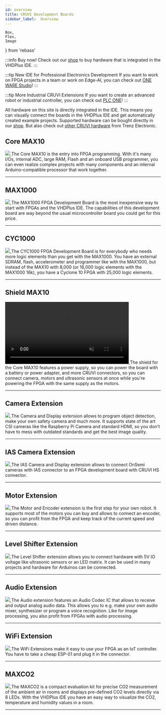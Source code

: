 ```yaml
---
id: overview
title: CRUVI Development Boards
sidebar_label:  Overview
---
```


    Box,
    Flex,
    Image
} from 'rebass'

<!-- 
:::info Buy now!
Check out our [shop](https://shop.vhdplus.com) to buy the official VHDPlus hardware.
:::
 -->

:::info Buy now!
Check out our [shop](https://shop.vhdplus.com) to buy hardware that is integrated in the VHDPlus IDE.
:::

:::tip New IDE for Professional Electronics Development
If you want to work on FPGA projects in a team or work on Edge-AI, you can check out [ONE WARE Studio](https://one-ware.com/studio)!
:::

:::tip More Industrial CRUVI Extensions
If you want to create an advanced robot or industrial controller, you can check out [PLC ONE](https://one-ware.com/plc-one)!
:::

 All hardware on this site is directly integrated in the IDE.
 This means you can visually connect the boards in the VHDPlus IDE and get automatically created 
 example projects. Supported hardware can be bought directly in our [shop](https://shop.vhdplus.com).
 But also check out [other CRUVI hardware](https://shop.trenz-electronic.de/en/Products/Trenz-Electronic/CRUVI/) from Trenz Electronic.

## Core MAX10

<Flex flexWrap='wrap' mx={-2}>
  <Box p={2} width={[ 1, 1/3 ]}>
    <a href="/docs/components/vhdpcore_max10">
      <Image src='/img/vhdpcore/Core.png'/>
    </a>
  </Box>
  <Box p={2} width={[ 1, 2/3 ]}>
    The Core MAX10 is the entry into FPGA programming. With it's many I/Os, internal ADC, large RAM, Flash and an onboard USB programmer, you can even realize complex projects with many components and an internal Arduino-compatible processor that work together.
  </Box>
</Flex>
<br/>
<hr/>

## MAX1000

<Flex flexWrap='wrap' mx={-2}>
  <Box p={2} width={[ 1, 1/3 ]}>
    <a href="/docs/components/max1000">
      <Image src='/img/max1000/max1000.png'/>
    </a>
  </Box>
  <Box p={2} width={[ 1, 2/3 ]}>
    The MAX1000 FPGA Development Board is the most inexpensive way to start with FPGAs and the VHDPlus IDE. The capabilities of this development board are way beyond the usual microcontroller board you could get for this price.
  </Box>
</Flex>
<br/>
<hr/>

## CYC1000

<Flex flexWrap='wrap' mx={-2}>
  <Box p={2} width={[ 1, 1/3 ]}>
    <a href="/docs/components/cyc1000">
      <Image src='/img/cyc1000/TEI0003.png'/>
    </a>
  </Box>
  <Box p={2} width={[ 1, 2/3 ]}>
    The CYC1000 FPGA Development Board is for everybody who needs more logic elements than you get with the MAX1000. You have an external SDRAM, flash, accelerometer and programmer like with the MAX1000, but instead of the MAX10 with 8,000 (or 16,000 logic elements with the MAX1000 16k), you have a Cyclone 10 FPGA with 25,000 logic elements.
  </Box>
</Flex>
<br/>
<hr/>

## Shield MAX10

<Flex flexWrap='wrap' mx={-2}>
  <Box p={2} width={[ 1, 1/3 ]}>
    <a href="/docs/components/shield_max10">
      <video width="400" muted autoPlay loop><source src="/img/vhdpshield/Shield.webm" type="video/webm"/>Your browser does not support the video tag. You can download the video anyway.</video>
    </a>
  </Box>
  <Box p={2} width={[ 1, 2/3 ]}>
    The shield for the Core MAX10 features a power supply, so you can power the board with a battery or power adapter, and more CRUVI connectors, so you can connect camera, motors and ultrasonic sensors at once while you're powering the FPGA with the same supply as the motors.
  </Box>
</Flex>
<br/>
<hr/>

## Camera Extension

<Flex flexWrap='wrap' mx={-2}>
  <Box p={2} width={[ 1, 1/3 ]}>
    <a href="/docs/components/camera">
      <Image src='/img/extensions/cam/Camera_2.png'/>
    </a>
  </Box>
  <Box p={2} width={[ 1, 2/3 ]}>
    The Camera and Display extension allows to program object detection, make your own safety camera and much more. 
    It supports state of the art CSI cameras like the Raspberry Pi Camera and standard HDMI, so you don't have to mess with outdated standards and get the best image quality.
  </Box>
</Flex>
<br/>
<hr/>

## IAS Camera Extension

<Flex flexWrap='wrap' mx={-2}>
  <Box p={2} width={[ 1, 1/3 ]}>
    <a href="/docs/components/onsemi_camera">
      <Image src='/img/extensions/ias/Full_1_Free.png'/>
    </a>
  </Box>
  <Box p={2} width={[ 1, 2/3 ]}>
    The IAS Camera and Display extension allows to connect OnSemi cameras with IAS connector to an FPGA development board with CRUVI HS connector.
  </Box>
</Flex>
<br/>
<hr/>

## Motor Extension

<Flex flexWrap='wrap' mx={-2}>
  <Box p={2} width={[ 1, 1/3 ]}>
    <a href="/docs/components/motor">
      <Image src='/img/extensions/dcmotor/Motor_3.png'/>
    </a>
  </Box>
  <Box p={2} width={[ 1, 2/3 ]}>
    The Motor and Encoder extension is the first step for your own robot. It supports most of the motors you can buy and allows to connect an encoder, so you can profit from the FPGA and keep track of the current speed and driven distance.
  </Box>
</Flex>
<br/>
<hr/>

## Level Shifter Extension

<Flex flexWrap='wrap' mx={-2}>
  <Box p={2} width={[ 1, 1/3 ]}>
    <a href="/docs/components/levelshifter">
      <Image src='/img/extensions/levelshifter/Shifter_3.png'/>
    </a>
  </Box>
  <Box p={2} width={[ 1, 2/3 ]}>
    The Level Shifter extension allows you to connect hardware with 5V IO voltage like ultrasonic sensors or an LED matrix. It can be used in many projects and hardware for Arduinos can be connected.
  </Box>
</Flex>
<br/>
<hr/>

## Audio Extension

<Flex flexWrap='wrap' mx={-2}>
  <Box p={2} width={[ 1, 1/3 ]}>
    <a href="/docs/components/audio">
      <Image src='/img/extensions/audio/Audio.png'/>
    </a>
  </Box>
  <Box p={2} width={[ 1, 2/3 ]}>
    The Audio extension features an Audio Codec IC that allows to receive and output analog audio data. This allows you to e.g. make your own audio mixer, synthesizer or program a voice recognition. Like for image processing, you also profit from FPGAs with audio processing.
  </Box>
</Flex>
<br/>
<hr/>

## WiFi Extension

<Flex flexWrap='wrap' mx={-2}>
  <Box p={2} width={[ 1, 1/3 ]}>
    <a href="/docs/components/wifi">
      <Image src='/img/extensions/wifi/Wifi_Top.png'/>
    </a>
  </Box>
  <Box p={2} width={[ 1, 2/3 ]}>
    The WiFi Extensions make it easy to use your FPGA as an IoT controller. You have to take a cheap ESP-01 and plug it in the connector.
  </Box>
</Flex>
<br/>
<hr/>

## MAXCO2

<Flex flexWrap='wrap' mx={-2}>
  <Box p={2} width={[ 1, 1/3 ]}>
    <a href="/docs/components/maxco2">
      <Image src='/img/maxco2/TEI0024.png'/>
    </a>
  </Box>
  <Box p={2} width={[ 1, 2/3 ]}>
    The MAXCO2 is a compact evaluation kit for precise CO2 measurement of the ambient air in rooms and displays pre-defined CO2 levels directly via 8 LEDs. With the VHDPlus IDE you have an easy way to visualize the CO2, temperature and humidity values in a room.
  </Box>
</Flex>
<br/>
<hr/>

<!--
# Planned

## Core MAX10 Ultra

<Flex flexWrap='wrap' mx={-2}>
  <Box p={2} width={[ 1, 1/3 ]}>
    <Image src='/img/vhdpcore/max10_bw.jpg'/>
  </Box>
  <Box p={2} width={[ 1, 2/3 ]}>
    The Core MAX10 Ultra comes in the same package as the usual Core MAX10, but with 2x the Logic Elements, 50% more RAM, 4 instead of 2 PLLs and more advantages. If you mastered your first projects and want to make even bigger ones, this is the board for you.
  </Box>
</Flex>
<br/>
<hr/>

## Core C5

<Flex flexWrap='wrap' mx={-2}>
  <Box p={2} width={[ 1, 1/3 ]}>
    <Image src='/img/vhdpcore/max10_bw.jpg'/>
  </Box>
  <Box p={2} width={[ 1, 2/3 ]}>
    The Core C5 is way different than the Core MAX10. It features 5x the logic elements of the Core MAX10, 10x more RAM and even a dedicated 800MHz Dual-ARM-Cortex-A9 Core in the FPGA chip. This allows you to combine a high speed processor with your custom hardware on the FPGA for e.g. complex robots with object detection and multiple sensors or a game console.
  </Box>
</Flex>

> Send us an e-mail to preorder@vhdplus.com in that you tell us what you would like to buy and help us with production.
> You will receive an e-mail when the product is back in stock

> <h4>Business Contact:</h4>
> sales@vhdplus.com
-->


